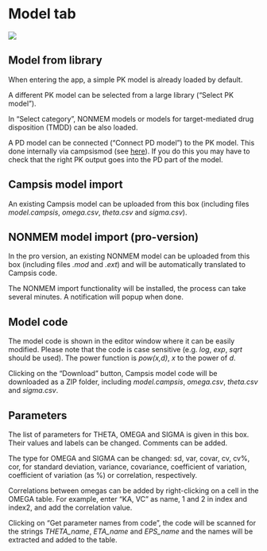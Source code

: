 # Model tab

![](pictures/model_tab2.png)

## Model from library

When entering the app, a simple PK model is already loaded by default.

A different PK model can be selected from a large library ("Select PK model").

In "Select category", NONMEM models or models for target-mediated drug disposition (TMDD) can be also loaded.

A PD model can be connected ("Connect PD model") to the PK model. This done internally via campsismod (see [here](https://calvagone.github.io/campsismod.doc/articles/v06_append_pd_model.html)). If you do this you may have to check that the right PK output goes into the PD part of the model.

## Campsis model import

An existing Campsis model can be uploaded from this box (including files *model.campsis*, *omega.csv*, *theta.csv* and *sigma.csv*).

## NONMEM model import (pro-version)

In the pro version, an existing NONMEM model can be uploaded from this box (including files *.mod* and *.ext*) and will be automatically translated to Campsis code.

The NONMEM import functionality will be installed, the process can take several minutes. A notification will popup when done.

## Model code

The model code is shown in the editor window where it can be easily modified. Please note that the code is case sensitive (e.g. *log*, *exp*, *sqrt* should be used). The power function is *pow(x,d)*, *x* to the power of *d*.

Clicking on the "Download" button, Campsis model code will be downloaded as a ZIP folder, including *model.campsis*, *omega.csv*, *theta.csv* and *sigma.csv*.

## Parameters

The list of parameters for THETA, OMEGA and SIGMA is given in this box. Their values and labels can be changed. Comments can be added.

The type for OMEGA and SIGMA can be changed: sd, var, covar, cv, cv%, cor, for standard deviation, variance, covariance, coefficient of variation, coefficient of variation (as %) or correlation, respectively.

Correlations between omegas can be added by right-clicking on a cell in the OMEGA table. For example, enter "KA, VC" as name, 1 and 2 in index and index2, and add the correlation value.

Clicking on "Get parameter names from code", the code will be scanned for the strings *THETA_name*, *ETA_name* and *EPS_name* and the names will be extracted and added to the table.

